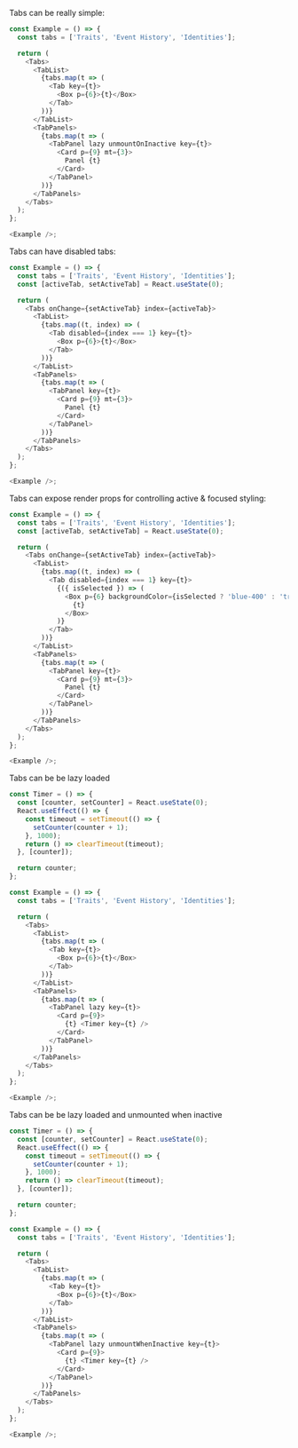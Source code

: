 Tabs can be really simple:

```typescript jsx
const Example = () => {
  const tabs = ['Traits', 'Event History', 'Identities'];

  return (
    <Tabs>
      <TabList>
        {tabs.map(t => (
          <Tab key={t}>
            <Box p={6}>{t}</Box>
          </Tab>
        ))}
      </TabList>
      <TabPanels>
        {tabs.map(t => (
          <TabPanel lazy unmountOnInactive key={t}>
            <Card p={9} mt={3}>
              Panel {t}
            </Card>
          </TabPanel>
        ))}
      </TabPanels>
    </Tabs>
  );
};

<Example />;
```

Tabs can have disabled tabs:

```typescript jsx
const Example = () => {
  const tabs = ['Traits', 'Event History', 'Identities'];
  const [activeTab, setActiveTab] = React.useState(0);

  return (
    <Tabs onChange={setActiveTab} index={activeTab}>
      <TabList>
        {tabs.map((t, index) => (
          <Tab disabled={index === 1} key={t}>
            <Box p={6}>{t}</Box>
          </Tab>
        ))}
      </TabList>
      <TabPanels>
        {tabs.map(t => (
          <TabPanel key={t}>
            <Card p={9} mt={3}>
              Panel {t}
            </Card>
          </TabPanel>
        ))}
      </TabPanels>
    </Tabs>
  );
};

<Example />;
```

Tabs can expose render props for controlling active & focused styling:

```typescript jsx
const Example = () => {
  const tabs = ['Traits', 'Event History', 'Identities'];
  const [activeTab, setActiveTab] = React.useState(0);

  return (
    <Tabs onChange={setActiveTab} index={activeTab}>
      <TabList>
        {tabs.map((t, index) => (
          <Tab disabled={index === 1} key={t}>
            {({ isSelected }) => (
              <Box p={6} backgroundColor={isSelected ? 'blue-400' : 'transparent'}>
                {t}
              </Box>
            )}
          </Tab>
        ))}
      </TabList>
      <TabPanels>
        {tabs.map(t => (
          <TabPanel key={t}>
            <Card p={9} mt={3}>
              Panel {t}
            </Card>
          </TabPanel>
        ))}
      </TabPanels>
    </Tabs>
  );
};

<Example />;
```

Tabs can be be lazy loaded

```typescript jsx
const Timer = () => {
  const [counter, setCounter] = React.useState(0);
  React.useEffect(() => {
    const timeout = setTimeout(() => {
      setCounter(counter + 1);
    }, 1000);
    return () => clearTimeout(timeout);
  }, [counter]);

  return counter;
};

const Example = () => {
  const tabs = ['Traits', 'Event History', 'Identities'];

  return (
    <Tabs>
      <TabList>
        {tabs.map(t => (
          <Tab key={t}>
            <Box p={6}>{t}</Box>
          </Tab>
        ))}
      </TabList>
      <TabPanels>
        {tabs.map(t => (
          <TabPanel lazy key={t}>
            <Card p={9}>
              {t} <Timer key={t} />
            </Card>
          </TabPanel>
        ))}
      </TabPanels>
    </Tabs>
  );
};

<Example />;
```

Tabs can be be lazy loaded and unmounted when inactive

```typescript jsx
const Timer = () => {
  const [counter, setCounter] = React.useState(0);
  React.useEffect(() => {
    const timeout = setTimeout(() => {
      setCounter(counter + 1);
    }, 1000);
    return () => clearTimeout(timeout);
  }, [counter]);

  return counter;
};

const Example = () => {
  const tabs = ['Traits', 'Event History', 'Identities'];

  return (
    <Tabs>
      <TabList>
        {tabs.map(t => (
          <Tab key={t}>
            <Box p={6}>{t}</Box>
          </Tab>
        ))}
      </TabList>
      <TabPanels>
        {tabs.map(t => (
          <TabPanel lazy unmountWhenInactive key={t}>
            <Card p={9}>
              {t} <Timer key={t} />
            </Card>
          </TabPanel>
        ))}
      </TabPanels>
    </Tabs>
  );
};

<Example />;
```
